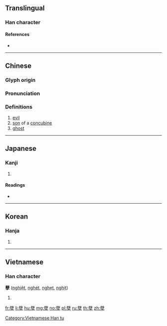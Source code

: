 {{character info/new}}
{{also|孼}}
==Translingual==

===Han character===
{{Han char|rn=39|rad=子|as=17|sn=20|four=44407|canj=TJND|ids=⿰薛子}}

====References====
* {{Han ref|kx=0281.060|dkj=07047|dj=0551.060|hdz=21020.070|uh=5B7D|ud=23421|bh=C45E|bd=50270}}

----

==Chinese==
{{zh-forms}}

===Glyph origin===
{{Han etym}}

===Pronunciation===
{{zh-pron
|m=niè
|m-s=nyie2/nie3
|c=jip6,jit6
|h=pfs=ngiet
|md=
|mn=gia̍t
|w=
|mc=
|oc=y
|cat=a,n
}}

===Definitions===
{{zh-hanzi}}

# [[evil]]
# [[son]] of a [[concubine]]
# [[ghost]]

----

==Japanese==

===Kanji===
{{ja-kanji|grade=|rs=子17}}

# {{defn|lang=ja|sort=子17}}

====Readings====
* {{ja-readings|on=[[げつ]] (getsu), [[げち]] (gechi)|kun=[[わきばら]] (wakibara)}}

----

==Korean==

===Hanja===
{{ko-hanja|hangeul=얼|rv=eol|mr=ŏl}}

# {{defn|lang=ko|sort=子17}}

----

==Vietnamese==

===Han character===
'''孽''' ([[nghiệt]], [[nghét]], [[nghẹt]], [[nghịt]])

# {{defn|lang=vi}}

[[Category:Vietnamese Han tu]]

[[fr:孽]]
[[li:孽]]
[[hu:孽]]
[[mg:孽]]
[[no:孽]]
[[pl:孽]]
[[ru:孽]]
[[th:孽]]
[[zh:孽]]